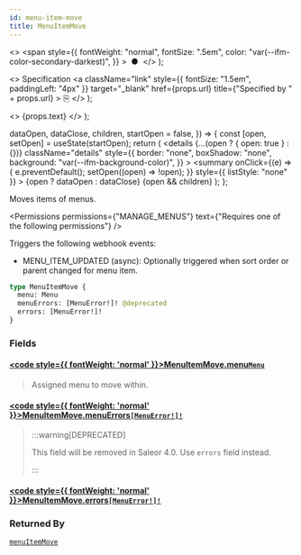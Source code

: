 ```yaml
---
id: menu-item-move
title: MenuItemMove
---
```


  <>
    <span
      style={{
        fontWeight: "normal",
        fontSize: ".5em",
        color: "var(--ifm-color-secondary-darkest)",
      }}
    >
      &nbsp;●&nbsp;
    </span>
  </>
);

  <>
    Specification
    <a
      className="link"
      style={{ fontSize: "1.5em", paddingLeft: "4px" }}
      target="\_blank"
      href={props.url}
      title={"Specified by " + props.url}
    >
      ⎘
    </a>
  </>
);

  <>
    <span className={props.class}>{props.text}</span>
  </>
);


  dataOpen,
  dataClose,
  children,
  startOpen = false,
}) => {
  const [open, setOpen] = useState(startOpen);
  return (
    <details
      {...(open ? { open: true } : {})}
      className="details"
      style={{
        border: "none",
        boxShadow: "none",
        background: "var(--ifm-background-color)",
      }}
    >
      <summary
        onClick={(e) => {
          e.preventDefault();
          setOpen((open) => !open);
        }}
        style={{ listStyle: "none" }}
      >
        {open ? dataOpen : dataClose}
      </summary>
      {open && children}
    </details>
  );
};

Moves items of menus.

<Permissions
  permissions={"MANAGE_MENUS"}
  text={"Requires one of the following permissions"}
/>

Triggers the following webhook events:

- MENU_ITEM_UPDATED (async): Optionally triggered when sort order or parent changed for menu item.

```graphql
type MenuItemMove {
  menu: Menu
  menuErrors: [MenuError!]! @deprecated
  errors: [MenuError!]!
}
```

### Fields

#### [<code style={{ fontWeight: 'normal' }}>MenuItemMove.<b>menu</b></code>](#)<Bullet />[`Menu`](../../../api-reference/menu/objects/menu) <Badge class="badge badge--secondary" text="object"/> <Badge class="badge badge--secondary" text="menu"/>

> Assigned menu to move within.

#### [<code style={{ fontWeight: 'normal' }}>MenuItemMove.<b>menuErrors</b></code>](#)<Bullet />[`[MenuError!]!`](../../../api-reference/menu/objects/menu-error) <Badge class="badge badge--deprecated badge--secondary" text="deprecated"/> <Badge class="badge badge--secondary" text="non-null"/> <Badge class="badge badge--secondary" text="object"/> <Badge class="badge badge--secondary" text="menu"/>

> :::warning[DEPRECATED]
>
> This field will be removed in Saleor 4.0. Use `errors` field instead.
>
> :::

#### [<code style={{ fontWeight: 'normal' }}>MenuItemMove.<b>errors</b></code>](#)<Bullet />[`[MenuError!]!`](../../../api-reference/menu/objects/menu-error) <Badge class="badge badge--secondary" text="non-null"/> <Badge class="badge badge--secondary" text="object"/> <Badge class="badge badge--secondary" text="menu"/>

>

### Returned By

[`menuItemMove`](../../../api-reference/menu/mutations/menu-item-move) <Badge class="badge badge--secondary" text="mutation"/>

